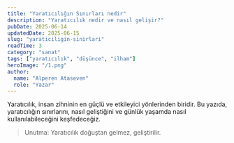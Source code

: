 ```yaml
---
title: "Yaratıcılığın Sınırları nedir"
description: "Yaratıcılık nedir ve nasıl gelişir?"
pubDate: 2025-06-14
updatedDate: 2025-06-15
slug: "yaraticiligin-sinirlari"
readTime: 3
category: "sanat"
tags: ["yaratıcılık", "düşünce", "ilham"]
heroImage: "/1.png"
author:
  name: "Alperen Ataseven"
  role: "Yazar"
---
```


Yaratıcılık, insan zihninin en güçlü ve etkileyici yönlerinden biridir. Bu yazıda, yaratıcılığın sınırlarını, nasıl geliştiğini ve günlük yaşamda nasıl kullanılabileceğini keşfedeceğiz.

> Unutma: Yaratıcılık doğuştan gelmez, geliştirilir.
